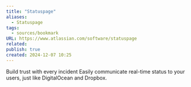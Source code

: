 ```yaml
---
title: "Statuspage"
aliases:
  - Statuspage
tags:
  - sources/bookmark
URL: https://www.atlassian.com/software/statuspage
related: 
publish: true
created: 2024-12-07 10:25
---
```




Build trust with every incident
Easily communicate real-time status to your users, just like DigitalOcean and Dropbox.